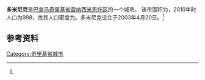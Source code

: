 {{Infobox settlement
|name                   = 多米尼克
|native_name            = 
|settlement_type        = [[市_(巴拿马)|市]]
|image_skyline          = 
|image_caption          = 
|image_alt              = 
|pushpin_map            = 
|coordinates_display    = inline,title
|coordinates_region     = PA
|subdivision_type       = 国家
|subdivision_name       = {{flag|Panama}}
|subdivision_type1      = [[巴拿马行政区划|省份]]
|subdivision_name1      = [[奇里基省|奇里基省]]
|subdivision_type2      = [[区_(巴拿马)|区]]
|subdivision_name2      = [[雷纳西米恩托区|雷纳西米恩托区]]
|leader_title           = 
|leader_name            = 
|established_title      = 设立时间
|established_date       = 2003年4月20日<ref name=inec/>
|area_land_km2          = 82.5
|area_footnotes         = <ref name=inec>[http://www.contraloria.gob.pa/inec/archivos/P3601Cuadro11.xls {{Wayback|url=http://www.contraloria.gob.pa/inec/archivos/P3601Cuadro11.xls |date=20160304030354 }} "Cuadro 11 (Superficie, población y densidad de población en la República...)" [Table 11 (Area, population, and population density in the Republic...)<nowiki>]</nowiki>] (.xls). In {{cite web|title=Resultados Finales Básicos|trans-title=Basic Final Results|url=https://www.contraloria.gob.pa/inec/publicaciones/Publicaciones.aspx?ID_SUBCATEGORIA=59&ID_PUBLICACION=360&ID_IDIOMA=1&ID_CATEGORIA=13|publisher=[[巴拿马国家统计及普查局|巴拿马国家统计及普查局]]|accessdate=May 26, 2015|language=es|archive-date=2015-07-10|archive-url=https://web.archive.org/web/20150710070123/http://www.contraloria.gob.pa/inec/Publicaciones/Publicaciones.aspx?ID_SUBCATEGORIA=59&ID_PUBLICACION=360&ID_IDIOMA=1&ID_CATEGORIA=13|dead-url=no}}</ref>
|population_as_of       = 2010
|population_total       = 998
|population_footnotes   = <ref name=inec/>
|population_density_km2 = 12.1
|population_note        = 人口密度数据由计算得出
|timezone1              = [[北美东部时区|东部时区]]
|utc_offset1            = −5
|latd                   = 
|latm                   = 
|lats                   = 
|latNS                  = 
|longd                  = 
|longm                  = 
|longs                  = 
|longEW                 = }}

'''多米尼克 '''是[[巴拿马|巴拿马]][[奇里基省|奇里基省]][[雷纳西米恩托区|雷纳西米恩托区]]的一个城市。 该市面积为{{convert|82.5|sqkm|sqmi}}，2010年时人口为998，故其人口密度为{{convert|12.1|PD/sqkm|PD/sqmi}}。多米尼克设立于2003年4月20日。<ref name=inec/>

==参考资料==
{{reflist}}

{{Chiriquí Province}}

{{coord|8|40|0.1|N|82|48|0.0|W|display=title}}

[[Category:奇里基省城市|Category:奇里基省城市]]

{{Panama-geo-stub}}